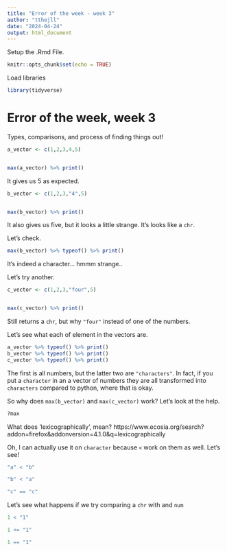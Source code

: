 ```yaml
---
title: "Error of the week - week 3"
author: "tthejll"
date: "2024-04-24"
output: html_document
---
```


Setup the .Rmd File. 
```r
knitr::opts_chunk$set(echo = TRUE)
```

Load libraries

``` r
library(tidyverse)

```

# Error of the week, week 3
Types, comparisons, and process of finding things out! 

``` r
a_vector <- c(1,2,3,4,5)


max(a_vector) %>% print()
```
It gives us 5 as expected.


``` r
b_vector <- c(1,2,3,"4",5)


max(b_vector) %>% print()

```
It also gives us five, but it looks a little strange. It's looks like a `chr`.

Let's check.

``` r

max(b_vector) %>% typeof() %>% print()

```
It's indeed a character... hmmm strange..


Let's try another.
``` r
c_vector <- c(1,2,3,"four",5)


max(c_vector) %>% print()
```
Still returns a `chr`, but why `"four"` instead of one of the numbers.

Let's see what each of element in the vectors are.


``` r
a_vector %>% typeof() %>% print()
b_vector %>% typeof() %>% print()
c_vector %>% typeof() %>% print()

```

The first is all numbers, but the latter two are `"characters"`.  In fact, if you put a `character` in an a vector of numbers they are all transformed into `characters` compared to python, where that is okay. 


So why does `max(b_vector)` and `max(c_vector)` work?  Let's look at the help.

``` r

?max

```

What does 'lexicographically', mean? https://www.ecosia.org/search?addon=firefox&addonversion=4.1.0&q=lexicographically


Oh, I can actually use it on `character` because `<` work on them as well. Let's see!

``` r
"a" < "b"

"b" < "a" 

"c" == "c"

```

Let's see what happens if we try comparing a `chr` with and `num`

``` r
1 < "1"

1 <= "1"

1 == "1"
```
